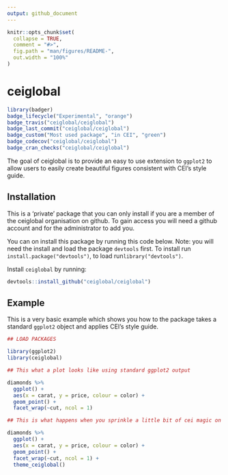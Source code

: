 ```yaml
---
output: github_document
---
```


```r
knitr::opts_chunk$set(
  collapse = TRUE,
  comment = "#>",
  fig.path = "man/figures/README-",
  out.width = "100%"
)
```

# ceiglobal

<!-- badges: start -->
```r
library(badger)
badge_lifecycle("Experimental", "orange")
badge_travis("ceiglobal/ceiglobal")
badge_last_commit("ceiglobal/ceiglobal")
badge_custom("Most used package", "in CEI", "green")
badge_codecov("ceiglobal/ceiglobal")
badge_cran_checks("ceiglobal/ceiglobal")
```
<!-- badges: end -->


The goal of ceiglobal is to provide an easy to use extension to `ggplot2` to allow users to easily create beautiful figures consistent with CEI's style guide.

## Installation

This is a 'private' package that you can only install if you are a member of the ceiglobal organisation on github. To gain access you will need a github account and for the administrator to add you. 

You can on install this package by running this code below. Note: you will need the install and load the package `devtools` first. To install run `install.package("devtools")`, to load run`library("devtools")`. 

Install `ceiglobal` by running:

``` r
devtools::install_github("ceiglobal/ceiglobal")
```

## Example

This is a very basic example which shows you how to the package takes a standard `ggplot2` object and applies CEI's style guide.

```r
## LOAD PACKAGES

library(ggplot2)
library(ceiglobal)

## This what a plot looks like using standard ggplot2 output

diamonds %>%
  ggplot() +
  aes(x = carat, y = price, colour = color) +
  geom_point() +
  facet_wrap(~cut, ncol = 1)

## This is what happens when you sprinkle a little bit of cei magic on it

diamonds %>%
  ggplot() +
  aes(x = carat, y = price, colour = color) +
  geom_point() +
  facet_wrap(~cut, ncol = 1) +
  theme_ceiglobal()
```
